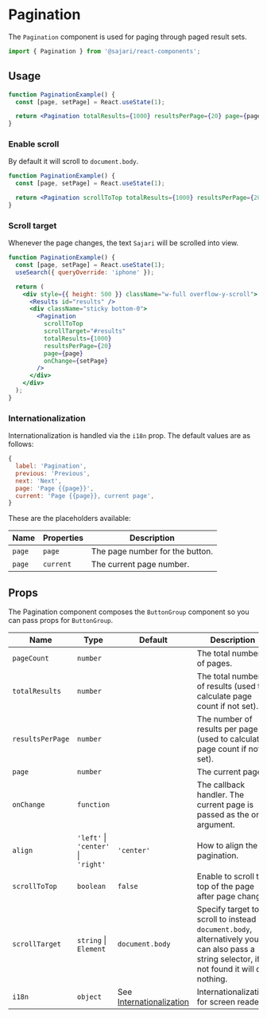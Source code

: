 
<SEO title="Pagination" description="Pagination component is used for paging through paged result sets." />

# Pagination

The `Pagination` component is used for paging through paged result sets.

```js
import { Pagination } from '@sajari/react-components';
```

## Usage

```jsx
function PaginationExample() {
  const [page, setPage] = React.useState(1);

  return <Pagination totalResults={1000} resultsPerPage={20} page={page} onChange={setPage} />;
}
```

### Enable scroll

By default it will scroll to `document.body`.

```jsx
function PaginationExample() {
  const [page, setPage] = React.useState(1);

  return <Pagination scrollToTop totalResults={1000} resultsPerPage={20} page={page} onChange={setPage} />;
}
```

### Scroll target

Whenever the page changes, the text `Sajari` will be scrolled into view.

```jsx
function PaginationExample() {
  const [page, setPage] = React.useState(1);
  useSearch({ queryOverride: 'iphone' });

  return (
    <div style={{ height: 500 }} className="w-full overflow-y-scroll">
      <Results id="results" />
      <div className="sticky bottom-0">
        <Pagination
          scrollToTop
          scrollTarget="#results"
          totalResults={1000}
          resultsPerPage={20}
          page={page}
          onChange={setPage}
        />
      </div>
    </div>
  );
}
```

### Internationalization

Internationalization is handled via the `i18n` prop. The default values are as follows:

```javascript
{
  label: 'Pagination',
  previous: 'Previous',
  next: 'Next',
  page: 'Page {{page}}',
  current: 'Page {{page}}, current page',
}
```

These are the placeholders available:

| Name   | Properties | Description                     |
| ------ | ---------- | ------------------------------- |
| `page` | `page`     | The page number for the button. |
| `page` | `current`  | The current page number.        |

## Props

The Pagination component composes the `ButtonGroup` component so you can pass props for
`ButtonGroup`.

| Name             | Type                                | Default                                           | Description                                                                                                                                 |
| ---------------- | ----------------------------------- | ------------------------------------------------- | ------------------------------------------------------------------------------------------------------------------------------------------- |
| `pageCount`      | `number`                            |                                                   | The total number of pages.                                                                                                                  |
| `totalResults`   | `number`                            |                                                   | The total number of results (used to calculate page count if not set).                                                                      |
| `resultsPerPage` | `number`                            |                                                   | The number of results per page (used to calculate page count if not set).                                                                   |
| `page`           | `number`                            |                                                   | The current page.                                                                                                                           |
| `onChange`       | `function`                          |                                                   | The callback handler. The current page is passed as the only argument.                                                                      |
| `align`          | `'left'` \| `'center'` \| `'right'` | `'center'`                                        | How to align the pagination.                                                                                                                |
| `scrollToTop`    | `boolean`                           | `false`                                           | Enable to scroll to top of the page after page change.                                                                                      |
| `scrollTarget`   | `string` \| `Element`               | `document.body`                                   | Specify target to scroll to instead of `document.body`, alternatively you can also pass a string selector, if not found it will do nothing. |
| `i18n`           | `object`                            | See [Internationalization](#internationalization) | Internationalization for screen readers.                                                                                                    |
